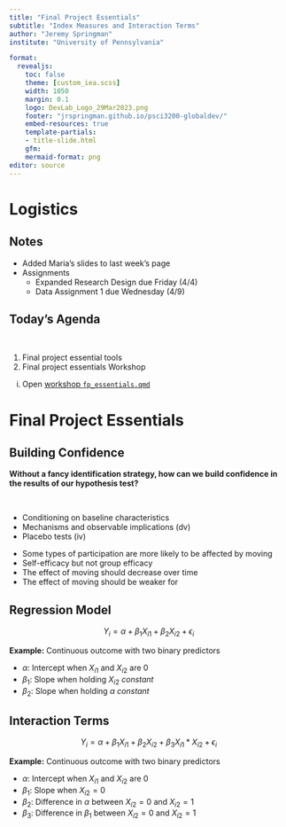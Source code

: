 ```yaml
---
title: "Final Project Essentials"
subtitle: "Index Measures and Interaction Terms"
author: "Jeremy Springman"
institute: "University of Pennsylvania"

format:
  revealjs:
    toc: false
    theme: [custom_iea.scss]
    width: 1050
    margin: 0.1
    logo: DevLab_Logo_29Mar2023.png
    footer: "jrspringman.github.io/psci3200-globaldev/"
    embed-resources: true
    template-partials:
    - title-slide.html
    gfm:
    mermaid-format: png
editor: source
---
```


# Logistics


## Notes

- Added Maria's slides to last week's page
- Assignments
  + Expanded Research Design due Friday (4/4)
  + Data Assignment 1 due Wednesday (4/9)

## Today's Agenda

\

1. Final project essential tools
2. Final project essentials Workshop
  i) Open [workshop `fp_essentials.qmd`](https://github.com/jrspringman/psci3200-globaldev/blob/main/workshops/fp_essentials.qmd)


# Final Project Essentials

## Building Confidence

**Without a fancy identification strategy, how can we build confidence in the results of our hypothesis test?**

\

:::{.fragment}
::: {.incremental}

- Conditioning on baseline characteristics
- Mechanisms and observable implications (dv)
- Placebo tests (iv)
:::
:::

::: {.notes}
- Some types of participation are more likely to be affected by moving
- Self-efficacy but not group efficacy
- The effect of moving should decrease over time
- The effect of moving should be weaker for 
:::

## Regression Model

$$
Y_i = \alpha + \beta_1 X_{i1} + \beta_2 X_{i2} + \epsilon_i
$$

**Example:** Continuous outcome with two binary predictors

::: {.incremental}
- $\alpha$: [Intercept when $X_{i1}$ and $X_{i2}$ are 0]{.fragment}
- $\beta_1$: [Slope when holding $X_{i2}$ *constant*]{.fragment}
- $\beta_2$: [Slope when holding $\alpha$ *constant*]{.fragment}
:::


## Interaction Terms

$$
Y_i = \alpha + \beta_1 X_{i1} + \beta_2 X_{i2} + \beta_3 X_{i1}*X_{i2} + \epsilon_i
$$

**Example:** Continuous outcome with two binary predictors

::: {.incremental}
- $\alpha$: [Intercept when $X_{i1}$ and $X_{i2}$ are 0]{.fragment}
- $\beta_1$: [Slope when $X_{i2} = 0$]{.fragment}
- $\beta_2$: [Difference in $\alpha$ between $X_{i2}=0$ and $X_{i2}=1$]{.fragment}
- $\beta_3$: [Difference in $\beta_1$ between $X_{i2}=0$ and $X_{i2}=1$]{.fragment}
:::



